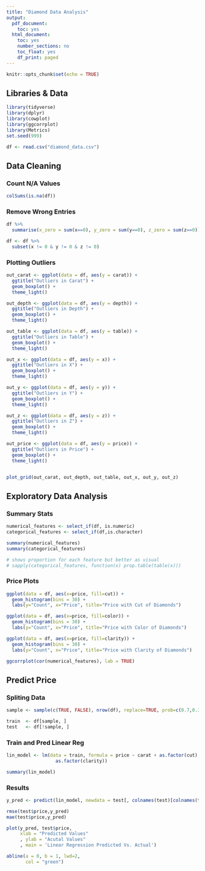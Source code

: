 ```yaml
---
title: "Diamond Data Analysis"
output:
  pdf_document:
    toc: yes
  html_document:
    toc: yes
    number_sections: no
    toc_float: yes
    df_print: paged
---
```


```r
knitr::opts_chunk$set(echo = TRUE)
```


## Libraries & Data 

```r

library(tidyverse)
library(dplyr)
library(cowplot)
library(ggcorrplot)
library(Metrics)
set.seed(999)

df <- read.csv("diamond_data.csv")

```

## Data Cleaning

### Count N/A Values
```r

colSums(is.na(df))

```

### Remove Wrong Entries

```r

df %>%
  summarise(x_zero = sum(x==0), y_zero = sum(y==0), z_zero = sum(z==0))

df <- df %>% 
  subset(x != 0 & y != 0 & z != 0)

```

### Plotting Outliers

```r

out_carat <- ggplot(data = df, aes(y = carat)) + 
  ggtitle("Outliers in Carat") + 
  geom_boxplot() + 
  theme_light()

out_depth <- ggplot(data = df, aes(y = depth)) + 
  ggtitle("Outliers in Depth") + 
  geom_boxplot() + 
  theme_light()

out_table <- ggplot(data = df, aes(y = table)) + 
  ggtitle("Outliers in Table") + 
  geom_boxplot() + 
  theme_light()

out_x <- ggplot(data = df, aes(y = x)) + 
  ggtitle("Outliers in X") + 
  geom_boxplot() + 
  theme_light()

out_y <- ggplot(data = df, aes(y = y)) + 
  ggtitle("Outliers in Y") + 
  geom_boxplot() + 
  theme_light()

out_z <- ggplot(data = df, aes(y = z)) + 
  ggtitle("Outliers in Z") + 
  geom_boxplot() + 
  theme_light()

out_price <- ggplot(data = df, aes(y = price)) + 
  ggtitle("Outliers in Price") + 
  geom_boxplot() + 
  theme_light()


plot_grid(out_carat, out_depth, out_table, out_x, out_y, out_z)

```



## Exploratory Data Analysis 

### Summary Stats 

```r

numerical_features <- select_if(df, is.numeric)
categorical_features <- select_if(df,is.character)

summary(numerical_features)
summary(categorical_features)

# shows proportion for each feature but better as visual 
# sapply(categorical_features, function(x) prop.table(table(x)))  

```

### Price Plots 

```r

ggplot(data = df, aes(x=price, fill=cut)) + 
  geom_histogram(bins = 30) +
  labs(y="Count", x="Price", title="Price with Cut of Diamonds") 

ggplot(data = df, aes(x=price, fill=color)) + 
  geom_histogram(bins = 30) +
  labs(y="Count", x="Price", title="Price with Color of Diamonds") 

ggplot(data = df, aes(x=price, fill=clarity)) + 
  geom_histogram(bins = 30) +
  labs(y="Count", x="Price", title="Price with Clarity of Diamonds") 

```

```r

ggcorrplot(cor(numerical_features), lab = TRUE)

```


## Predict Price  

### Spliting Data 
```r

sample <- sample(c(TRUE, FALSE), nrow(df), replace=TRUE, prob=c(0.7,0.3))

train  <- df[sample, ]
test   <- df[!sample, ]

```


### Train and Pred Linear Reg
```r

lin_model <- lm(data = train, formula = price ~ carat + as.factor(cut) + as.factor(color) + 
                  as.factor(clarity))

summary(lin_model)

```

### Results
```r

y_pred <- predict(lin_model, newdata = test[, colnames(test)[colnames(test) != 'price']])

rmse(test$price,y_pred)
mae(test$price,y_pred)

plot(y_pred, test$price,
     xlab = "Predicted Values"
     , ylab = "Acutal Values"
     , main = 'Linear Regression Predicted Vs. Actual')

abline(a = 0, b = 1, lwd=2,
       col = "green")

```


